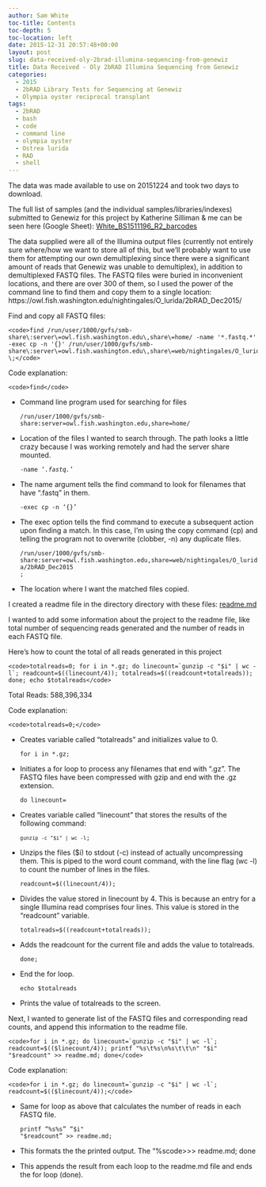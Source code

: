 ```yaml
---
author: Sam White
toc-title: Contents
toc-depth: 5
toc-location: left
date: 2015-12-31 20:57:48+00:00
layout: post
slug: data-received-oly-2brad-illumina-sequencing-from-genewiz
title: Data Received - Oly 2bRAD Illumina Sequencing from Genewiz
categories:
  - 2015
  - 2bRAD Library Tests for Sequencing at Genewiz
  - Olympia oyster reciprocal transplant
tags:
  - 2bRAD
  - bash
  - code
  - command line
  - olympia oyster
  - Ostrea lurida
  - RAD
  - shell
---
```


The data was made available to use on 20151224 and took two days to download.

The full list of samples (and the individual samples/libraries/indexes) submitted to Genewiz for this project by Katherine Silliman & me can be seen here (Google Sheet): [White_BS1511196_R2_barcodes](https://docs.google.com/spreadsheets/d/1DJP4zpF3OcISOAQ-MM8bW85WcJqdB5EvcExs2wGvzcg/edit?usp=sharing)

The data supplied were all of the Illumina output files (currently not entirely sure where/how we want to store all of this, but we'll probably want to use them for attempting our own demultiplexing since there were a significant amount of reads that Genewiz was unable to demultiplex), in addition to demultiplexed FASTQ files. The FASTQ files were buried in inconvenient locations, and there are over 300 of them, so I used the power of the command line to find them and copy them to a single location: https://owl.fish.washington.edu/nightingales/O_lurida/2bRAD_Dec2015/

Find and copy all FASTQ files:


    
    <code>find /run/user/1000/gvfs/smb-share\:server\=owl.fish.washington.edu\,share\=home/ -name '*.fastq.*' -exec cp -n '{}' /run/user/1000/gvfs/smb-share\:server\=owl.fish.washington.edu\,share\=web/nightingales/O_lurida/ \;</code>



Code explanation:


    
    <code>find</code>







  * Command line program used for searching for files




    
    <code>/run/user/1000/gvfs/smb-share\:server\=owl.fish.washington.edu\,share\=home/ </code>







  * Location of the files I wanted to search through. The path looks a little crazy because I was working remotely and had the server share mounted.




    
    <code>-name '*.fastq.*'</code>







  * The name argument tells the find command to look for filenames that have ".fastq" in them.




    
    <code>-exec cp -n '{}'</code>







  * The exec option tells the find command to execute a subsequent action upon finding a match. In this case, I'm using the copy command (cp) and telling the program not to overwrite (clobber, -n) any duplicate files.




    
    <code>/run/user/1000/gvfs/smb-share\:server\=owl.fish.washington.edu\,share\=web/nightingales/O_lurida/2bRAD_Dec2015 \;</code>







  * The location where I want the matched files copied.



I created a readme file in the directory directory with these files: [readme.md](https://owl.fish.washington.edu/nightingales/O_lurida/2bRAD_Dec2015/readme.md)

I wanted to add some information about the project to the readme file, like total number of sequencing reads generated and the number of reads in each FASTQ file.

Here's how to count the total of all reads generated in this project


    
    <code>totalreads=0; for i in *.gz; do linecount=`gunzip -c "$i" | wc -l`; readcount=$((linecount/4)); totalreads=$((readcount+totalreads)); done; echo $totalreads</code>



Total Reads: 588,396,334

Code explanation:


    
    <code>totalreads=0;</code>







  * Creates variable called "totalreads" and initializes value to 0.




    
    <code>for i in *.gz;</code>







  * Initiates a for loop to process any filenames that end with ".gz". The FASTQ files have been compressed with gzip and end with the .gz extension.




    
    <code>do linecount=</code>







  * Creates variable called "linecount" that stores the results of the following command:




    
    <code>`gunzip -c "$i" | wc -l`;</code>







  * Unzips the files ($i) to stdout (-c) instead of actually uncompressing them. This is piped to the word count command, with the line flag (wc -l) to count the number of lines in the files.




    
    <code>readcount=$((linecount/4));</code>







  * Divides the value stored in linecount by 4. This is because an entry for a single Illumina read comprises four lines. This value is stored in the "readcount" variable.




    
    <code>totalreads=$((readcount+totalreads));</code>







  * Adds the readcount for the current file and adds the value to totalreads.




    
    <code>done;</code>







  * End the for loop.




    
    <code>echo $totalreads</code>







  * Prints the value of totalreads to the screen.



Next, I wanted to generate list of the FASTQ files and corresponding read counts, and append this information to the readme file.


    
    <code>for i in *.gz; do linecount=`gunzip -c "$i" | wc -l`; readcount=$(($linecount/4)); printf "%s\t%s\n%s\t\t\n" "$i" "$readcount" >> readme.md; done</code>



Code explanation:


    
    <code>for i in *.gz; do linecount=`gunzip -c "$i" | wc -l`; readcount=$(($linecount/4));</code>







  * Same for loop as above that calculates the number of reads in each FASTQ file.




    
    <code>printf "%s\t%s\n\n" "$i" "$readcount" >> readme.md;</code>







  * This formats the the printed output. The "%s\t%s\n\n" portion prints the value in $i as a string (%s), followed by a tab (\t), followed by the value in $readcount as a string (%s), followed by two consecutive newlines (\n\n) to provide an empty line between the entries. See the readme file linked above to see how the output looks.




    
    <code>>> readme.md; done</code>







  * This appends the result from each loop to the readme.md file and ends the for loop (done).


